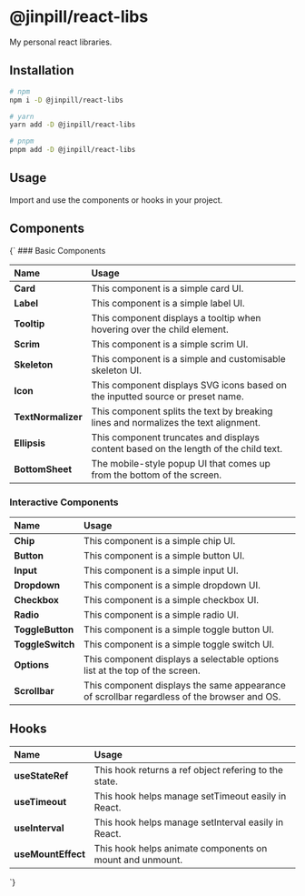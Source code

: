 

<Meta title="Introduction" />
<Styles />

# @jinpill/react-libs

<AnchorChip
  name="Github"
  src={GithubIcon}
  href="https://github.com/jinpill/react-libs"
/>

<AnchorChip
  name="NPM"
  src={NpmIcon}
  href="https://www.npmjs.com/package/@jinpill/react-libs?activeTab=readme"
/>

My personal react libraries.

## Installation

```bash
# npm
npm i -D @jinpill/react-libs

# yarn
yarn add -D @jinpill/react-libs

# pnpm
pnpm add -D @jinpill/react-libs
```

## Usage

Import and use the components or hooks in your project.

## Components

<Markdown>
{`
### Basic Components

| Name               | Usage                                                                                |
| :----------------- | :----------------------------------------------------------------------------------- |
| **Card**           | This component is a simple card UI.                                                  |
| **Label**          | This component is a simple label UI.                                                 |
| **Tooltip**        | This component displays a tooltip when hovering over the child element.              |
| **Scrim**          | This component is a simple scrim UI.                                                 |
| **Skeleton**       | This component is a simple and customisable skeleton UI.                             |
| **Icon**           | This component displays SVG icons based on the inputted source or preset name.       |
| **TextNormalizer** | This component splits the text by breaking lines and normalizes the text alignment.  |
| **Ellipsis**       | This component truncates and displays content based on the length of the child text. |
| **BottomSheet**    | The mobile-style popup UI that comes up from the bottom of the screen.               |

### Interactive Components

| Name             | Usage                                                                                      |
| :--------------- | :----------------------------------------------------------------------------------------- |
| **Chip**         | This component is a simple chip UI.                                                        |
| **Button**       | This component is a simple button UI.                                                      |
| **Input**        | This component is a simple input UI.                                                       |
| **Dropdown**     | This component is a simple dropdown UI.                                                    |
| **Checkbox**     | This component is a simple checkbox UI.                                                    |
| **Radio**        | This component is a simple radio UI.                                                       |
| **ToggleButton** | This component is a simple toggle button UI.                                               |
| **ToggleSwitch** | This component is a simple toggle switch UI.                                               |
| **Options**      | This component displays a selectable options list at the top of the screen.                |
| **Scrollbar**    | This component displays the same appearance of scrollbar regardless of the browser and OS. |

## Hooks

| Name               | Usage                                                    |
| :----------------- | :------------------------------------------------------- |
| **useStateRef**    | This hook returns a ref object refering to the state.    |
| **useTimeout**     | This hook helps manage setTimeout easily in React.       |
| **useInterval**    | This hook helps manage setInterval easily in React.      |
| **useMountEffect** | This hook helps animate components on mount and unmount. |

`}

</Markdown>
